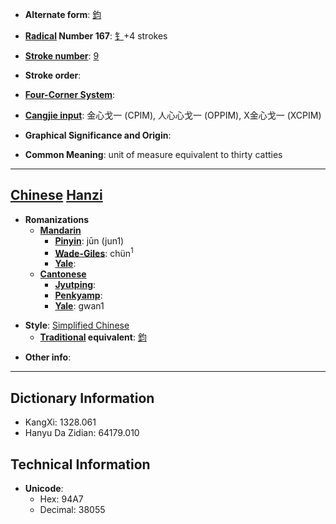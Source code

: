 * '''Alternate form''': [[鈞]]

* '''[[Wiktionary:Chinese radical index| Radical]] Number 167''': [[Wiktionary:Chinese radical index 钅|钅]]+4 strokes

* '''[[Wiktionary:Chinese total strokes index|Stroke number]]''': [[Wiktionary:Chinese total strokes index 9|9]]

* '''Stroke order''': 

* '''[[Wiktionary:Chinese four corner index|Four-Corner System]]''': 

* '''[[Wiktionary:Chinese Cangjie index|Cangjie input]]''': 金心戈一 (CPIM), 人心心戈一 (OPPIM), X金心戈一 (XCPIM)

* '''Graphical Significance and Origin''': 

* '''Common Meaning''': unit of measure equivalent to thirty catties

----

== [[Chinese]] [[Hanzi]] ==

* '''Romanizations'''
** '''[[Mandarin]]'''
*** '''[[Pinyin]]''': jūn (jun1)
*** '''[[Wade-Giles]]''': chün<sup>1</sup>
*** '''[[Yale]]''': 
** '''[[Cantonese]]'''
*** '''[[Jyutping]]''':
*** '''[[Penkyamp]]''': 
*** '''[[Yale]]''': gwan1

* '''Style''': [[Simplified Chinese]] 
** '''[[Traditional Chinese|Traditional]] equivalent''': [[鈞]]

* '''Other info''': 

----

== Dictionary Information ==

* KangXi: 1328.061
* Hanyu Da Zidian: 64179.010

== Technical Information ==

* '''Unicode''':
** Hex: 94A7
** Decimal: 38055